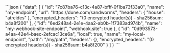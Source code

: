 <ResponseExample>
```json
{
  "data": [
    {
      "id": "7c87ba76-c13c-4a87-bfff-0f1ba73f33a0",
      "name": "my-endpoint",
      "url": "https://dune.com/sandworms",
      "headers": {
        "house": "atreides"
      },
      "encrypted_headers": "(0 encrypted header(s)) - sha256sum: b4a8f200"
    },
    {
      "id": "6ed248a4-2e1e-4aa2-ab0b-1f7383ad974b",
      "name": "my-webhook-site-endpoint",
      "webhook.site": true
    },
    {
      "id": "0d993573-a4aa-42e4-baec-2efcac13ce6a",
      "local": true,
      "name": "my-local-endpoint",
      "path": "/my/path",
      "headers": {},
      "encrypted_headers": "(0 encrypted header(s)) - sha256sum: b4a8f200"
    }
  ]
}
```
</ResponseExample> 